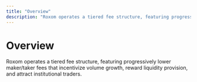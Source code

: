 ```yaml
---
title: "Overview"
description: "Roxom operates a tiered fee structure, featuring progressively lower maker/taker"
---
```


# Overview

Roxom operates a tiered fee structure, featuring progressively lower maker/taker fees that incentivize volume growth, reward liquidity provision, and attract institutional traders.